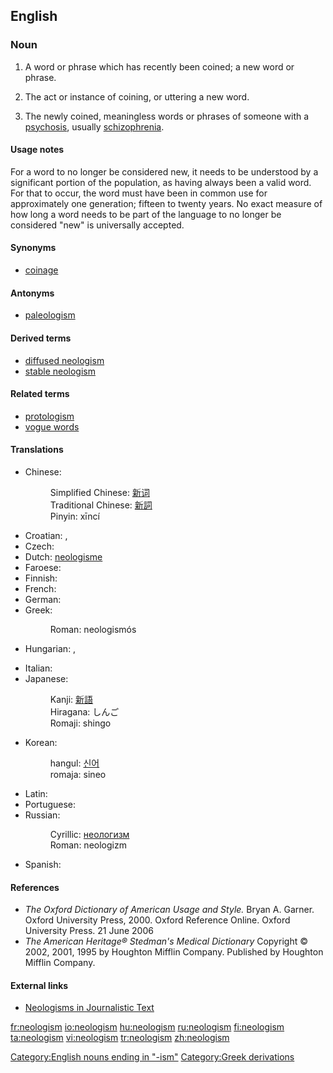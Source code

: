 {{see|Wiktionary:Neologisms|:Category:Neologisms}}
==English==
{{wikipedia}}
===Noun===
{{en-noun|s|-}}

# {{linguistics}} A word or phrase which has recently been coined; a new word or phrase.
# {{linguistics}} {{uncountable}} The act or instance of coining, or uttering a new word.
# {{linguistics}} The newly coined, meaningless words or phrases of someone with a [[psychosis]], usually [[schizophrenia]].

====Usage notes====
For a word to no longer be considered new, it needs to be understood by a significant portion of the population, as having always been a valid word.  For that to occur, the word must have been in common use for approximately one generation; fifteen to twenty years.  No exact measure of how long a word needs to be part of the language to no longer be considered "new" is universally accepted.

====Synonyms====
* [[coinage]]

====Antonyms====
* [[paleologism]]

====Derived terms====
* [[diffused neologism]]
* [[stable neologism]]

====Related terms====
* [[protologism]]
* [[vogue word]]s

====Translations====
{{trans-top|recently coined word}}
* Chinese:
*: Simplified Chinese: [[新词]]
*: Traditional Chinese: [[新詞]]
*: Pinyin: xīncí
* Croatian: {{t-|hr|neologizam|m}}, {{t-|hr|novotvorenica|f}}
* Czech: {{t-|cs|novotvar|m}}
* Dutch: [[neologisme]] {{n}}
* Faroese: {{t-|fo|nýggjyrði|n|xs=Faroese}}
* Finnish: {{t-|fi|uudismuodoste}}
* French: {{t+|fr|néologisme|m}}
* German: {{t+|de|Neologismus|m}}
* Greek: {{t+|el|νεολογισμός|sc=Grek}}
*: Roman: neologismós
* Hungarian: {{t-|hu|neologizmus}}, {{t|hu|szóújítás}}
{{trans-mid}}
* Italian: {{t+|it|neologismo|m}}
* Japanese:
*: Kanji: [[新語]]
*: Hiragana: しんご
*: Romaji: shingo
* Korean:
*: hangul: [[신어]]
*: romaja: sineo
* Latin: {{t-|la|neologismus|m}}
* Portuguese: {{t|pt|neologismo|m}}
* Russian:
*: Cyrillic: [[неологизм]]
*: Roman: neologizm
* Spanish: {{t+|es|neologismo|m}}
{{trans-bottom}}

{{trans-top|instance of coinage}}
{{trans-mid}}
{{trans-bottom}}

{{trans-top|psychopath meaningless word}}
{{trans-mid}}
{{trans-bottom}}

====References====
* ''The Oxford Dictionary of American Usage and Style.''  Bryan A. Garner. Oxford University Press, 2000. Oxford Reference Online. Oxford University Press.  21 June 2006
* ''The American Heritage® Stedman's Medical Dictionary'' Copyright © 2002, 2001, 1995 by Houghton Mifflin Company. Published by Houghton Mifflin Company.

====External links====
* [http://rdues.uce.ac.uk/neologisms.shtml Neologisms in Journalistic Text]

[[Category:English nouns ending in "-ism"]]
[[Category:Greek derivations]]

[[fr:neologism]]
[[io:neologism]]
[[hu:neologism]]
[[ru:neologism]]
[[fi:neologism]]
[[ta:neologism]]
[[vi:neologism]]
[[tr:neologism]]
[[zh:neologism]]